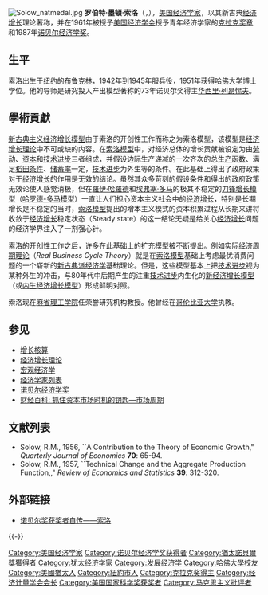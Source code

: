 {{noteTA
|G1=People
}}
[[File:Solow_natmedal.jpg|thumb]]
'''罗伯特·墨頓·索洛'''（{{lang-en|Robert Merton Solow}}，{{bd|1924年|8月23日|catIdx=S}}），[[美国|美国]][[经济学家|经济学家]]，以其新古典[[经济增长|经济增长]]理论著称，并在1961年被授予[[美国经济学会|美国经济学会]]授予青年经济学家的[[約翰·貝茨·克拉克獎|克拉克奖章]]和1987年[[诺贝尔经济学奖|诺贝尔经济学奖]]。

==生平==
索洛出生于[[纽约|纽约]]的[[布鲁克林|布鲁克林]]，1942年到1945年服兵役，1951年获得[[哈佛大学|哈佛大学]]博士学位。他的导师是研究投入产出模型著称的73年诺贝尔奖得主[[华西里·列昂惕夫|华西里·列昂惕夫]]。

==學術貢獻==
[[新古典主义经济增长模型|新古典主义经济增长模型]]由于索洛的开创性工作而称之为索洛模型，该模型是[[经济增长理论|经济增长理论]]中不可或缺的内容。在[[索洛模型|索洛模型]]中，对经济总体的增长贡献被设定为由[[劳动|劳动]]、[[资本|资本]]和[[技术进步|技术进步]]三者组成，并假设边际生产递减的一次齐次的总[[生产函数|生产函数]]、满足[[稻田条件|稻田条件]]、[[储蓄率|储蓄率]]一定，[[技术进步|技术进步]]为外生等的条件。在此基础上得出了政府政策对于[[经济增长|经济增长]]的作用是无效的结论。虽然其众多苛刻的假设条件和得出的政府政策无效论使人感觉消极，但在[[羅伊·哈羅德|羅伊·哈羅德]]和[[埃弗塞·多马|埃弗塞·多马]]的极其不稳定的[[刀锋增长模型|刀锋增长模型]]（[[哈罗德-多马模型|哈罗德-多马模型]]）一直让人们担心资本主义社会中的[[经济增长|经济增长]]，特别是长期增长是不稳定的当时，[[索洛模型|索洛模型]]提出的增本主义模式的资本积累过程从长期来讲将收敛于[[经济增长|经济增长]]稳定状态（Steady state）的这一结论无疑是给关心[[经济增长|经济增长]]问题的经济学界注入了一剂强心针。

索洛的开创性工作之后，许多在此基础上的扩充模型被不断提出。例如[[实际经济周期理论|实际经济周期理论]]（''Real Business Cycle Theory''）就是在[[索洛模型|索洛模型]]基础上考虑最优消费问题的一个崭新的[[新古典派经济学|新古典派经济学]]基础理论。但是，这些模型基本上把[[技术进步|技术进步]]视为某种外生的冲击，与80年代中后期产生的注重[[技术进步|技术进步]]内生化的[[新经济增长模型|新经济增长模型]]（或[[内生经济增长模型|内生经济增长模型]]）形成鲜明对照。

索洛现在[[麻省理工学院|麻省理工学院]]任荣誉研究机构教授。他曾经在[[哥伦比亚大学|哥伦比亚大学]]执教。

== 参见 ==
* [[增长核算|增长核算]]
* [[经济增长理论|经济增长理论]]
* [[宏观经济学|宏观经济学]]
* [[经济学家列表|经济学家列表]]
* [[诺贝尔经济学奖|诺贝尔经济学奖]]
* [http://www.caibai.cn/article_details.php?article_id=14 财经百科: 抓住资本市场时机的钥匙—市场周期]{{dead link|date=2018年4月 |bot=InternetArchiveBot |fix-attempted=yes }}

== 文献列表 ==
* Solow, R.M., 1956, ``A Contribution to the Theory of Economic Growth," ''Quarterly Journal of Economics'' '''70''': 65-94.
* Solow, R.M., 1957, ``Technical Change and the Aggregate Production Function,," ''Review of Economics and Statistics'' '''39''': 312-320.

== 外部链接 ==
* [https://web.archive.org/web/20011030070019/http://www.nobel.se/economics/laureates/1987/solow-autobio.html 诺贝尔奖获奖者自传——索洛]

{{-}}
{{诺贝尔经济学奖获得者}}
{{John Bates Clark Medal recipients}}
{{美国国家科学奖章|behav-social}}
{{经济计量学会会长}}
{{Authority control}}
{{DEFAULTSORT:Solow, Robert}}

[[Category:美国经济学家|Category:美国经济学家]]
[[Category:诺贝尔经济学奖获得者|Category:诺贝尔经济学奖获得者]]
[[Category:猶太諾貝爾獎獲得者|Category:猶太諾貝爾獎獲得者]]
[[Category:犹太经济学家|Category:犹太经济学家]]
[[Category:发展经济学|Category:发展经济学]]
[[Category:哈佛大學校友|Category:哈佛大學校友]]
[[Category:美國猶太人|Category:美國猶太人]]
[[Category:紐約市人|Category:紐約市人]]
[[Category:克拉克奖得主|Category:克拉克奖得主]]
[[Category:经济计量学会会长|Category:经济计量学会会长]]
[[Category:美国国家科学奖获奖者|Category:美国国家科学奖获奖者]]
[[Category:马克思主义批评者|Category:马克思主义批评者]]